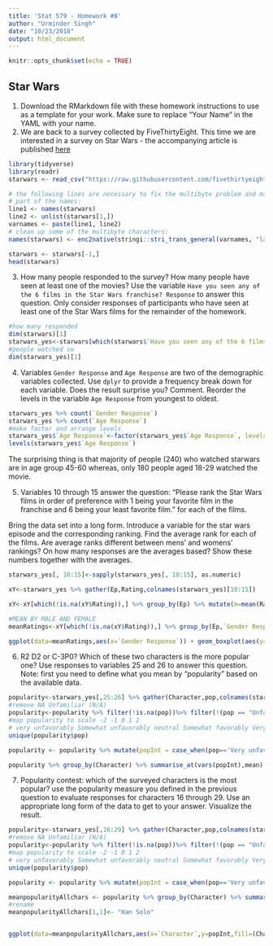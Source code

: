 ```yaml
---
title: 'Stat 579 - Homework #8'
author: "Urminder Singh"
date: "10/23/2018"
output: html_document
---
```


```r
knitr::opts_chunk$set(echo = TRUE)
```

## Star Wars

1. Download the RMarkdown file with these homework instructions to use as a template for your work.
Make sure to replace "Your Name" in the YAML with your name.
2. We are back to a survey collected by FiveThirtyEight. This time we are interested in a survey on Star Wars - the accompanying article is published [here](https://fivethirtyeight.com/features/americas-favorite-star-wars-movies-and-least-favorite-characters/)

```r
library(tidyverse)
library(readr) 
starwars <- read_csv("https://raw.githubusercontent.com/fivethirtyeight/data/master/star-wars-survey/StarWars.csv")

# the following lines are necessary to fix the multibyte problem and make proper names
# part of the names:
line1 <- names(starwars)
line2 <- unlist(starwars[1,])
varnames <- paste(line1, line2)
# clean up some of the multibyte characters:
names(starwars) <- enc2native(stringi::stri_trans_general(varnames, "latin-ascii"))

starwars <- starwars[-1,]
head(starwars)
```

3. How many people responded to the survey? How many people have seen at least one of the movies? Use the variable `Have you seen any of the 6 films in the Star Wars franchise? Response` to answer this question. Only consider responses of participants who have seen at least one of the Star Wars films for the remainder of the homework.

```r
#how many responded
dim(starwars)[1]
starwars_yes<-starwars[which(starwars$`Have you seen any of the 6 films in the Star Wars franchise? Response` == 'Yes'),]
#people watched sw
dim(starwars_yes)[1]
```

4. Variables `Gender Response` and `Age Response` are two of the demographic variables collected. Use `dplyr` to provide a frequency break down for each variable. Does the result surprise you? Comment. Reorder the levels in the variable `Age Response` from youngest to oldest.

```r
starwars_yes %>% count(`Gender Response`)
starwars_yes %>% count(`Age Response`)
#make factor and arrange levels
starwars_yes$`Age Response`<-factor(starwars_yes$`Age Response`, levels=c("18-29", "30-44", "45-60", "> 60", ""))
levels(starwars_yes$`Age Response`)
```

The surprising thing is that majority of people (240) who watched starwars are in age group 45-60 whereas, only 180 people aged 18-29 watched the movie.

5. Variables 10 through 15 answer the question: "Please rank the Star Wars films in order of preference with 1 being your favorite film in the franchise and 6 being your least favorite film." for each of the films. 



Bring the data set into a long form. Introduce a variable for the star wars episode and the corresponding ranking. 
Find the average rank for each of the films. Are average ranks different between mens' and womens' rankings?
On how many responses are the averages based? Show these numbers together with the averages.

```r
starwars_yes[, 10:15]<-sapply(starwars_yes[, 10:15], as.numeric)

xY<-starwars_yes %>% gather(Ep,Rating,colnames(starwars_yes)[10:15])

xY<-xY[which(!is.na(xY$Rating)),] %>% group_by(Ep) %>% mutate(m=mean(Rating))

#MEAN BY MALE AND FEMALE  
meanRatings<-xY[which(!is.na(xY$Rating)),] %>% group_by(Ep,`Gender Response`) %>% summarise_at(vars("Rating"), funs(mean, length))

ggplot(data=meanRatings,aes(x=`Gender Response`)) + geom_boxplot(aes(y=mean))
```


6. R2 D2 or C-3P0? Which of these two characters is the more popular one? Use responses to variables 25 and 26 to answer this question. Note: first you need to define what you mean by  "popularity" based on the available data.  

```r
popularity<-starwars_yes[,25:26] %>% gather(Character,pop,colnames(starwars_yes)[25:26])
#remove NA Unfamiliar (N/A)
popularity<-popularity %>% filter(!is.na(pop))%>% filter(!(pop == "Unfamiliar (N/A)"))
#map popularity to scale -2 -1 0 1 2
# very unfavorably Somewhat unfavorably neutral Somewhat favorably Very favorably
unique(popularity$pop)

popularity <- popularity %>% mutate(popInt = case_when(pop=='Very unfavorably' ~-2, pop=='very unfavorably' ~-2, pop=='Somewhat unfavorably' ~-1, pop=='Neither favorably nor unfavorably (neutral)' ~0, pop=='Somewhat favorably' ~1, pop=='Very favorably' ~2))

popularity %>% group_by(Character) %>% summarise_at(vars(popInt),mean) %>% arrange(desc(popInt))

```




7. Popularity contest: which of the surveyed characters is the most popular? use the popularity measure you defined in the previous question to evaluate responses for characters 16 through 29. Use an appropriate long form of the data to get to your answer. Visualize the result. 

```r
popularity<-starwars_yes[,16:29] %>% gather(Character,pop,colnames(starwars_yes)[16:29])
#remove NA Unfamiliar (N/A)
popularity<-popularity %>% filter(!is.na(pop))%>% filter(!(pop == "Unfamiliar (N/A)"))
#map popularity to scale -2 -1 0 1 2
# very unfavorably Somewhat unfavorably neutral Somewhat favorably Very favorably
unique(popularity$pop)

popularity <- popularity %>% mutate(popInt = case_when(pop=='Very unfavorably' ~-2, pop=='very unfavorably' ~-2, pop=='Somewhat unfavorably' ~-1, pop=='Neither favorably nor unfavorably (neutral)' ~0, pop=='Somewhat favorably' ~1, pop=='Very favorably' ~2))

meanpopularityAllchars <- popularity %>% group_by(Character) %>% summarise_at(vars(popInt),mean) %>% arrange(desc(popInt))
#rename
meanpopularityAllchars[1,1]<- "Han Solo"


ggplot(data=meanpopularityAllchars,aes(x=`Character`,y=popInt,fill=(Character))) + geom_bar(stat = "identity") + theme(axis.text.x = element_text(angle = 90, hjust = 1))

```



